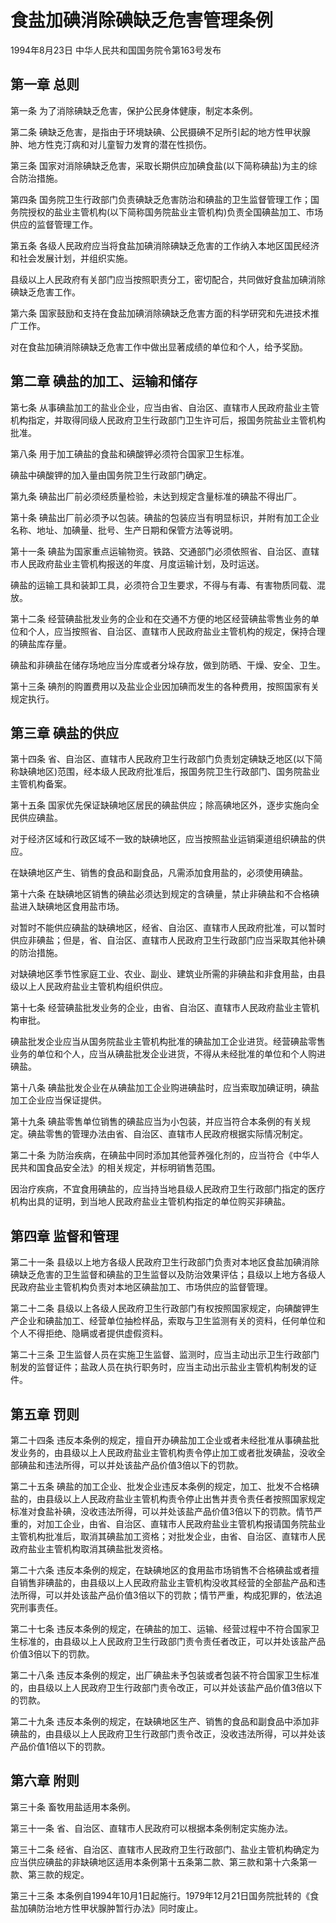 # 食盐加碘消除碘缺乏危害管理条例

1994年8月23日 中华人民共和国国务院令第163号发布　

  

## 第一章 总则

第一条 为了消除碘缺乏危害，保护公民身体健康，制定本条例。

第二条 碘缺乏危害，是指由于环境缺碘、公民摄碘不足所引起的地方性甲状腺肿、地方性克汀病和对儿童智力发育的潜在性损伤。

第三条 国家对消除碘缺乏危害，采取长期供应加碘食盐(以下简称碘盐)为主的综合防治措施。

第四条 国务院卫生行政部门负责碘缺乏危害防治和碘盐的卫生监督管理工作；国务院授权的盐业主管机构(以下简称国务院盐业主管机构)负责全国碘盐加工、市场供应的监督管理工作。

第五条 各级人民政府应当将食盐加碘消除碘缺乏危害的工作纳入本地区国民经济和社会发展计划，并组织实施。

县级以上人民政府有关部门应当按照职责分工，密切配合，共同做好食盐加碘消除碘缺乏危害工作。

第六条 国家鼓励和支持在食盐加碘消除碘缺乏危害方面的科学研究和先进技术推广工作。

对在食盐加碘消除碘缺乏危害工作中做出显著成绩的单位和个人，给予奖励。

## 第二章 碘盐的加工、运输和储存

第七条 从事碘盐加工的盐业企业，应当由省、自治区、直辖市人民政府盐业主管机构指定，并取得同级人民政府卫生行政部门卫生许可后，报国务院盐业主管机构批准。

第八条 用于加工碘盐的食盐和碘酸钾必须符合国家卫生标准。

碘盐中碘酸钾的加入量由国务院卫生行政部门确定。

第九条 碘盐出厂前必须经质量检验，未达到规定含量标准的碘盐不得出厂。

第十条 碘盐出厂前必须予以包装。碘盐的包装应当有明显标识，并附有加工企业名称、地址、加碘量、批号、生产日期和保管方法等说明。

第十一条 碘盐为国家重点运输物资。铁路、交通部门必须依照省、自治区、直辖市人民政府盐业主管机构报送的年度、月度运输计划，及时运送。

碘盐的运输工具和装卸工具，必须符合卫生要求，不得与有毒、有害物质同载、混放。

第十二条 经营碘盐批发业务的企业和在交通不方便的地区经营碘盐零售业务的单位和个人，应当按照省、自治区、直辖市人民政府盐业主管机构的规定，保持合理的碘盐库存量。

碘盐和非碘盐在储存场地应当分库或者分垛存放，做到防晒、干燥、安全、卫生。

第十三条 碘剂的购置费用以及盐业企业因加碘而发生的各种费用，按照国家有关规定执行。

## 第三章 碘盐的供应

第十四条 省、自治区、直辖市人民政府卫生行政部门负责划定碘缺乏地区(以下简称缺碘地区)范围，经本级人民政府批准后，报国务院卫生行政部门、国务院盐业主管机构备案。

第十五条 国家优先保证缺碘地区居民的碘盐供应；除高碘地区外，逐步实施向全民供应碘盐。

对于经济区域和行政区域不一致的缺碘地区，应当按照盐业运销渠道组织碘盐的供应。

在缺碘地区产生、销售的食品和副食品，凡需添加食用盐的，必须使用碘盐。

第十六条 在缺碘地区销售的碘盐必须达到规定的含碘量，禁止非碘盐和不合格碘盐进入缺碘地区食用盐市场。

对暂时不能供应碘盐的缺碘地区，经省、自治区、直辖市人民政府批准，可以暂时供应非碘盐；但是，省、自治区、直辖市人民政府卫生行政部门应当采取其他补碘的防治措施。

对缺碘地区季节性家庭工业、农业、副业、建筑业所需的非碘盐和非食用盐，由县级以上人民政府盐业主管机构组织供应。

第十七条 经营碘盐批发业务的企业，由省、自治区、直辖市人民政府盐业主管机构审批。

碘盐批发企业应当从国务院盐业主管机构批准的碘盐加工企业进货。经营碘盐零售业务的单位和个人，应当从碘盐批发企业进货，不得从未经批准的单位和个人购进碘盐。

第十八条 碘盐批发企业在从碘盐加工企业购进碘盐时，应当索取加碘证明，碘盐加工企业应当保证提供。

第十九条 碘盐零售单位销售的碘盐应当为小包装，并应当符合本条例的有关规定。碘盐零售的管理办法由省、自治区、直辖市人民政府根据实际情况制定。

第二十条 为防治疾病，在碘盐中同时添加其他营养强化剂的，应当符合《中华人民共和国食品安全法》的相关规定，并标明销售范围。

因治疗疾病，不宜食用碘盐的，应当持当地县级人民政府卫生行政部门指定的医疗机构出具的证明，到当地人民政府盐业主管机构指定的单位购买非碘盐。

## 第四章 监督和管理

第二十一条 县级以上地方各级人民政府卫生行政部门负责对本地区食盐加碘消除碘缺乏危害的卫生监督和碘盐的卫生监督以及防治效果评估；县级以上地方各级人民政府盐业主管机构负责对本地区碘盐加工、市场供应的监督管理。

第二十二条 县级以上各级人民政府卫生行政部门有权按照国家规定，向碘酸钾生产企业和碘盐加工、经营单位抽检样品，索取与卫生监测有关的资料，任何单位和个人不得拒绝、隐瞒或者提供虚假资料。

第二十三条 卫生监督人员在实施卫生监督、监测时，应当主动出示卫生行政部门制发的监督证件；盐政人员在执行职务时，应当主动出示盐业主管机构制发的证件。

## 第五章 罚则

第二十四条 违反本条例的规定，擅自开办碘盐加工企业或者未经批准从事碘盐批发业务的，由县级以上人民政府盐业主管机构责令停止加工或者批发碘盐，没收全部碘盐和违法所得，可以并处该盐产品价值3倍以下的罚款。

第二十五条 碘盐的加工企业、批发企业违反本条例的规定，加工、批发不合格碘盐的，由县级以上人民政府盐业主管机构责令停止出售并责令责任者按照国家规定标准对食盐补碘，没收违法所得，可以并处该盐产品价值3倍以下的罚款。情节严重的，对加工企业，由省、自治区、直辖市人民政府盐业主管机构报请国务院盐业主管机构批准后，取消其碘盐加工资格；对批发企业，由省、自治区、直辖市人民政府盐业主管机构取消其碘盐批发资格。

第二十六条 违反本条例的规定，在缺碘地区的食用盐市场销售不合格碘盐或者擅自销售非碘盐的，由县级以上人民政府盐业主管机构没收其经营的全部盐产品和违法所得，可以并处该盐产品价值3倍以下的罚款；情节严重，构成犯罪的，依法追究刑事责任。

第二十七条 违反本条例的规定，在碘盐的加工、运输、经营过程中不符合国家卫生标准的，由县级以上人民政府卫生行政部门责令责任者改正，可以并处该盐产品价值3倍以下的罚款。

第二十八条 违反本条例的规定，出厂碘盐未予包装或者包装不符合国家卫生标准的，由县级以上人民政府卫生行政部门责令改正，可以并处该盐产品价值3倍以下的罚款。

第二十九条 违反本条例的规定，在缺碘地区生产、销售的食品和副食品中添加非碘盐的，由县级以上人民政府卫生行政部门责令改正，没收违法所得，可以并处该产品价值1倍以下的罚款。

## 第六章 附则

第三十条 畜牧用盐适用本条例。

第三十一条 省、自治区、直辖市人民政府可以根据本条例制定实施办法。

第三十二条 经省、自治区、直辖市人民政府卫生行政部门、盐业主管机构确定为应当供应碘盐的非缺碘地区适用本条例第十五条第二款、第三款和第十六条第一款、第三款的规定。

第三十三条 本条例自1994年10月1日起施行。1979年12月21日国务院批转的《食盐加碘防治地方性甲状腺肿暂行办法》同时废止。